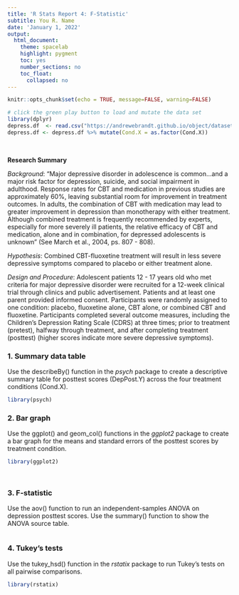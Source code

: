 ```yaml
---
title: 'R Stats Report 4: F-Statistic'
subtitle: You R. Name
date: 'January 1, 2022'
output:
  html_document:
    theme: spacelab
    highlight: pygment
    toc: yes
    number_sections: no
    toc_float:
      collapsed: no
---
```

<!-- In the header above, edit the name and date -->

<!-- Do not edit style -->
<style type="text/css">
.main-container {font-size: 18px;}
</style>

<!-- Do not edit this first code chunk -->
```r
knitr::opts_chunk$set(echo = TRUE, message=FALSE, warning=FALSE)

# click the green play button to load and mutate the data set
library(dplyr)
depress.df  <- read.csv("https://andrewebrandt.github.io/object/datasets/depress.csv", header = TRUE)
depress.df <- depress.df %>% mutate(Cond.X = as.factor(Cond.X))  
```
<br>

**Research Summary**

*Background*: "Major depressive disorder in adolescence is common...and a major risk factor for depression, suicide, and social impairment in adulthood. Response rates for CBT and medication in previous studies are approximately 60%, leaving substantial room for improvement in treatment outcomes. In adults, the combination of CBT with medication may lead to greater improvement in depression than monotherapy with either treatment. Although combined treatment is frequently recommended by experts, especially for more severely ill patients, the relative efficacy of CBT and medication, alone and in combination, for depressed adolescents is unknown" (See March et al., 2004, ps. 807 - 808).

*Hypothesis*: Combined CBT-fluoxetine treatment will result in less severe depressive symptoms compared to placebo or either treatment alone.

*Design and Procedure*: Adolescent patients 12 - 17 years old who met criteria for major depressive disorder were recruited for a 12-week clinical trial through clinics and public advertisement. Patients and at least one parent provided informed consent. Participants were randomly assigned to one condition: placebo, fluoxetine alone, CBT alone, or combined CBT and fluoxetine. Participants completed several outcome measures, including the Children's Depression Rating Scale (CDRS) at three times; prior to treatment (pretest), halfway through treatment, and after completing treatment (posttest) (higher scores indicate more severe depressive symptoms).


### 1. Summary data table

Use the describeBy() function in the *psych* package to create a descriptive summary table for posttest scores (DepPost.Y) across the four treatment conditions (Cond.X). 
```r
library(psych) 


```


### 2. Bar graph

Use the ggplot() and geom_col() functions in the *ggplot2* package to create a bar graph for the means and standard errors of the posttest scores by treatment condition.
```r
library(ggplot2)

                  
```


### 3. F-statistic

Use the aov() function to run an independent-samples ANOVA on depression posttest scores. Use the summary() function to show the ANOVA source table.
```r


```


### 4. Tukey's tests

Use the tukey_hsd() function in the *rstatix* package to run Tukey's tests on all pairwise comparisons.
```r
library(rstatix)


```

